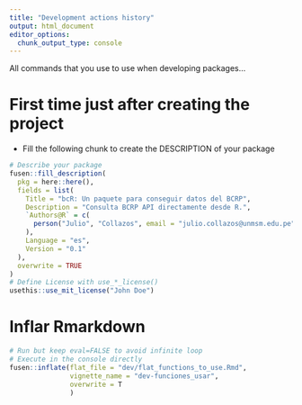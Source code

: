 ```yaml
---
title: "Development actions history"
output: html_document
editor_options: 
  chunk_output_type: console
---
```


All commands that you use to use when developing packages...

# First time just after creating the project

- Fill the following chunk to create the DESCRIPTION of your package

```r
# Describe your package
fusen::fill_description(
  pkg = here::here(),
  fields = list(
    Title = "bcR: Un paquete para conseguir datos del BCRP",
    Description = "Consulta BCRP API directamente desde R.",
    `Authors@R` = c(
      person("Julio", "Collazos", email = "julio.collazos@unmsm.edu.pe", role = c("aut", "cre"))
    ),
    Language = "es",
    Version = "0.1"
  ),
  overwrite = TRUE
)
# Define License with use_*_license()
usethis::use_mit_license("John Doe")
```


# Inflar Rmarkdown

```r
# Run but keep eval=FALSE to avoid infinite loop
# Execute in the console directly
fusen::inflate(flat_file = "dev/flat_functions_to_use.Rmd",
               vignette_name = "dev-funciones_usar",
               overwrite = T
               )

```


